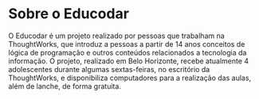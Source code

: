 # Sobre o Educodar

O Educodar é um projeto realizado por pessoas que trabalham na
      ThoughtWorks, que introduz a pessoas a partir de 14 anos conceitos de
      lógica de programação e outros conteúdos relacionados a tecnologia da
      informação. O projeto, realizado em Belo Horizonte, recebe atualmente 4
      adolescentes durante algumas sextas-feiras, no escritório da ThoughtWorks,
      e disponibiliza computadores para a realização das aulas, além de lanche,
      de forma gratuita.
